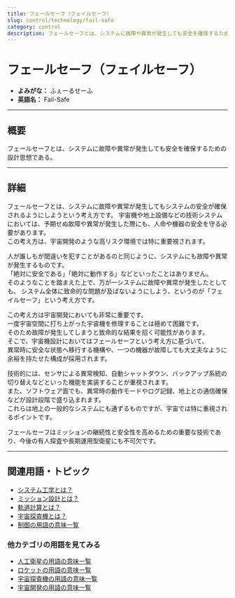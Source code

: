 ```yaml
---
title: フェールセーフ（フェイルセーフ）
slug: control/technology/fail-safe
category: control
description: フェールセーフとは、システムに故障や異常が発生しても安全を確保するための設計思想である。
---
```



<Head>
  <script type="application/ld+json">
    {`{
      "@context": "https://schema.org",
      "@type": "DefinedTerm",
      "name": "フェールセーフ（フェイルセーフ）",
      "inDefinedTermSet": "https://www.space-portal.org",
      "termCode": "control/technology/fail-safe",
      "description": "フェールセーフとは、システムに故障や異常が発生しても安全を確保するための設計思想である。",
      "url": "https://www.space-portal.org/docs/control/technology/fail-safe"
    }`}
  </script>
</Head>

# フェールセーフ（フェイルセーフ）

- **よみがな：** ふぇーるせーふ  
- **英語名：** Fail-Safe  

---

## 概要

フェールセーフとは、システムに故障や異常が発生しても安全を確保するための設計思想である。

---

## 詳細

フェールセーフとは、システムに故障や異常が発生してもシステムの安全が確保されるようにしようという考え方です。
宇宙機や地上設備などの技術システムにおいては、予期せぬ故障や異常が発生した際にも、人命や機器の安全を守る必要があります。  
この考え方は、宇宙開発のような高リスク環境では特に重要視されます。  

人が誰しもが間違いを犯すことがあるのと同じように、システムにも故障や異常が発生するものです。  
「絶対に安全である」「絶対に動作する」などといったことはありません。  
そのようなことを踏まえた上で、万が一システムに故障や異常が発生したとしても、
システム全体に致命的な問題が及ばないようにしよう、というのが「フェイルセーフ」という考え方です。  

この考え方は宇宙開発においても非常に重要です。  
一度宇宙空間に打ち上がった宇宙機を修理することは極めて困難です。  
そのため故障が発生してしまうと致命的な結果を招く可能性があります。  
そこで、宇宙機設計においてはフェールセーフという考え方に基づいて、  
異常時に安全な状態へ移行する機構や、一つの機器が故障しても大丈夫なように余裕を持たせた構成が採用されます。  

技術的には、センサによる異常検知、自動シャットダウン、バックアップ系統の切り替えなどといった機能を実装することが重視されます。  
また、ソフトウェア面でも、異常時の動作モードやログ記録、地上との通信確保などが設計段階で盛り込まれます。  
これらは地上の一般的なシステムにも通ずるものですが、宇宙では特に重視されるポイントです。  

フェールセーフはミッションの継続性と安全性を高めるための重要な技術であり、今後の有人探査や長期運用型衛星にも不可欠です。

---

## 関連用語・トピック

- [システム工学とは？](control/system-engineering)
- [ミッション設計とは？](control/mission-design)
- [軌道計算とは？](orbit/operation/orbit-calculation)
- [宇宙探査機とは？](explorer/space-probe)
- [制御の用語の意味一覧](category/control)

### 他カテゴリの用語を見てみる
- [人工衛星の用語の意味一覧](category/satellite)
- [ロケットの用語の意味一覧](category/rocket)
- [宇宙探査機の用語の意味一覧](category/explorer)
- [宇宙開発の用語の意味一覧](category/glossary)
